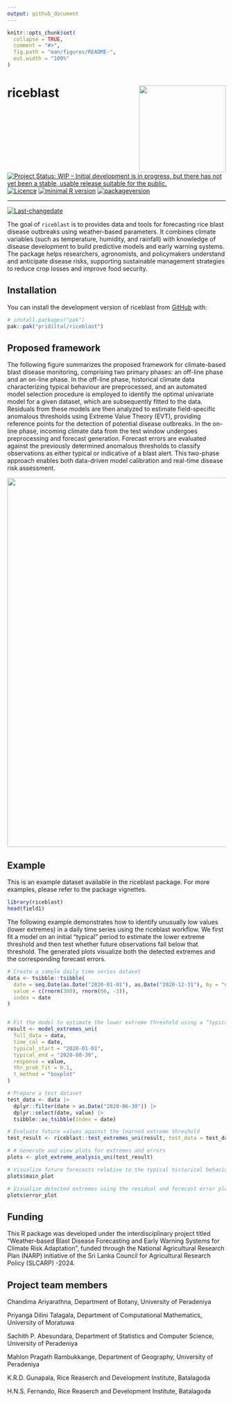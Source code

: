 ```yaml
---
output: github_document
---
```


<!-- README.md is generated from README.Rmd. Please edit that file -->

```r
knitr::opts_chunk$set(
  collapse = TRUE,
  comment = "#>",
  fig.path = "man/figures/README-",
  out.width = "100%"
)
```

# riceblast <img src="man/figures/logo.png" align="right" height="200" width="200" />

[![Project Status: WIP – Initial development is in progress, but there has not yet been a stable, usable release suitable for the public.](https://www.repostatus.org/badges/latest/wip.svg)](https://www.repostatus.org/#wip)
[![Licence](https://img.shields.io/badge/licence-GPL--3-blue.svg)](https://www.gnu.org/licenses/old-licenses/gpl-3.0.html)
[![minimal R version](https://img.shields.io/badge/R%3E%3D-4.1.0-6666ff.svg)](https://cran.r-project.org/)
[![packageversion](https://img.shields.io/badge/Package%20version-0.1.0-orange.svg?style=flat-square)](commits/master)
 
---
 
[![Last-changedate](https://img.shields.io/badge/last%20change-`r gsub('-', '--', Sys.Date())`-yellowgreen.svg)](/commits/master)


The goal of `riceblast` is to provides data and tools for forecasting
rice blast disease outbreaks using weather-based parameters. It combines
climate variables (such as temperature, humidity, and rainfall) with
knowledge of disease development to build predictive models and early
warning systems. The package helps researchers, agronomists, and
policymakers understand and anticipate disease risks, supporting
sustainable management strategies to reduce crop losses and improve food
security.

## Installation

You can install the development version of riceblast from [GitHub](https://github.com/pridiltal/riceblast) with:

``` r
# install.packages("pak")
pak::pak("pridiltal/riceblast")
```

## Proposed framework

The following figure summarizes the proposed framework for climate-based blast disease monitoring, comprising two primary phases: an off-line phase and an on-line phase. In the off-line phase, historical climate data characterizing typical behaviour are preprocessed, and an automated model selection procedure is employed to identify the optimal univariate model for a given dataset, which are subsequently fitted to the data. Residuals from these models are then analyzed to estimate field-specific anomalous thresholds using Extreme Value Theory (EVT), providing reference points for the detection of potential disease outbreaks. In the on-line phase, incoming climate data from the test window undergoes preprocessing and forecast generation. Forecast errors are evaluated against the previously determined anomalous thresholds to classify observations as either typical or indicative of a blast alert. This two-phase approach enables both data-driven model calibration and real-time disease risk assessment.

<img src="man/figures/framework.png" width="850"/>

## Example


This is an example dataset available in the riceblast package. For more examples, please refer to the package vignettes.


```r
library(riceblast)
head(field1)
```


The following example demonstrates how to identify unusually low values (lower extremes) in a daily time series using the riceblast workflow. We first fit a model on an initial “typical” period to estimate the lower extreme threshold and then test whether future observations fall below that threshold. The generated plots visualize both the detected extremes and the corresponding forecast errors.

```r
# Create a sample daily time series dataset 
data <- tsibble::tsibble(
  date = seq.Date(as.Date("2020-01-01"), as.Date("2020-12-31"), by = "day"),
  value = c(rnorm(300), rnorm(66, -3)),
  index = date
)


# Fit the model to estimate the lower extreme threshold using a “typical” period
result <- model_extremes_uni(
  full_data = data,
  time_col = date,
  typical_start = "2020-01-01",
  typical_end = "2020-08-30",
  response = value,
  thr_prob_fit = 0.1,
  t_method = "boxplot"
)

# Prepare a test dataset
test_data <- data |>
  dplyr::filter(date > as.Date("2020-06-30")) |>
  dplyr::select(date, value) |>
  tsibble::as_tsibble(index = date)

# Evaluate future values against the learned extreme threshold
test_result <- riceblast::test_extremes_uni(result, test_data = test_data, h = 200)

# # Generate and view plots for extremes and errors
plots <- plot_extreme_analysis_uni(test_result)

# Visualize future forecasts relative to the typical historical behaviour
plots$main_plot

# Visualize detected extremes using the residual and forecast error plots
plots$error_plot
```


## Funding

This R package was developed under the interdisciplinary project titled “Weather-based Blast Disease Forecasting and Early Warning Systems for Climate Risk Adaptation”, funded through the National Agricultural Research Plan (NARP) initiative of the Sri Lanka Council for Agricultural Research Policy (SLCARP) -2024.

## Project team members

Chandima Ariyarathna, Department of Botany, University of Peradeniya

Priyanga Dilini Talagala, Department of Computational Mathematics, University of Moratuwa

Sachith P. Abesundara, Department of Statistics and Computer Science, University of Peradeniya

Mahlon Pragath Rambukkange, Department of Geography, University of Peradeniya

K.R.D. Gunapala, Rice Reaserch and Development Institute, Batalagoda

H.N.S. Fernando, Rice Reaserch and Development Institute, Batalagoda
